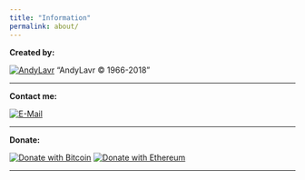 ```yaml
---
title: "Information"
permalink: about/
---
```



**Created by:**

[![AndyLavr](./images/dragon_best_80.jpeg)](https://github.com/AndyLavr) "AndyLavr © 1966-2018"

---

**Contact me:**

[![E-Mail](./images/launchpad.png)](https://launchpad.net/~lavrandy)

---


**Donate:**

[![Donate with Bitcoin](https://en.cryptobadges.io/badge/big/1KvWrbLhuzk8DSb2Yq2948bMj3uQvVTQCW)](https://en.cryptobadges.io/donate/1KvWrbLhuzk8DSb2Yq2948bMj3uQvVTQCW)
[![Donate with Ethereum](https://en.cryptobadges.io/badge/big/0xE42f2d4D4aF888Ac784ED26a68E828475A4712Cb)](https://en.cryptobadges.io/donate/0xE42f2d4D4aF888Ac784ED26a68E828475A4712Cb)

---

